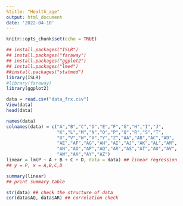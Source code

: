 ```yaml
---
%title: "Health_age"
output: html_document
date: '2022-04-10'
---
```


```r
knitr::opts_chunk$set(echo = TRUE)
```

```r
## install.packages("ISLR")
## install.packages("faraway")
## install.packages("ggplot2")
## install.packages("lme4")
##install.packages("statmod")
library(ISLR)
#library(faraway)
library(ggplot2)
```

```r
data = read.csv("data_frx.csv")
View(data)
head(data)
```

```r
names(data)
colnames(data) = c("A","B","C","D","E","F","G","H","I","J",
                   "K","L","M","N","O","P","Q","R","S","T",
                   "U","V","W","X","Y","Z","AA","AB","AC","AD",
                   "AE","AF","AG","AH","AI","AJ","AK","AL","AM",
                   "AN","AO","AP","AQ","AR","AS","AT","AU","AV",
                   "AW","AX","AY","AZ")
linear = lm(P ~ A + B + C + D, data = data) ## linear regression
## y = P, x = A,B,C,D

summary(linear) 
## print summary table

str(data) ## check the structure of data
cor(data$AQ, data$AR) ## correlation check

```
